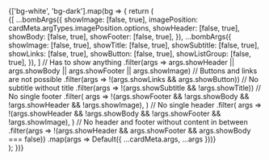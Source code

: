 
<Meta title="Hidden/Cards snapshot test" />

<div style={{ display: 'flex', flexWrap: 'wrap', gap: '1rem', alignItems: 'start' }}>
  {['bg-white', 'bg-dark'].map(bg => {
    return (
      <div
        class={bg}
        style={{
          padding: '1rem',
          display: 'flex',
          gap: '1rem',
          flexWrap: 'wrap',
          alignItems: 'start',
        }}
      >
        {[
          ...bombArgs({
            showImage: [false, true],
            imagePosition: cardMeta.argTypes.imagePosition.options,
            showHeader: [false, true],
            showBody: [false, true],
            showFooter: [false, true],
          }),
          ...bombArgs({
            showImage: [false, true],
            showTitle: [false, true],
            showSubtitle: [false, true],
            showLinks: [false, true],
            showButton: [false, true],
            showListGroup: [false, true],
          }),
        ]
          // Has to show anything
          .filter(args => args.showHeader || args.showBody || args.showFooter || args.showImage)
          // Buttons and links are not possible
          .filter(args => !(args.showLinks && args.showButton))
          // No subtitle without title
          .filter(args => !(args.showSubtitle && !args.showTitle))
          // No single footer
          .filter(
            args => !(args.showFooter && !args.showBody && !args.showHeader && !args.showImage),
          )
          // No single header
          .filter(
            args => !(args.showHeader && !args.showBody && !args.showFooter && !args.showImage),
          )
          // No header and footer without content in between
          .filter(args => !(args.showHeader && args.showFooter && args.showBody === false))
          .map(args => Default({ ...cardMeta.args, ...args }))}
      </div>
    );
  })}
</div>
